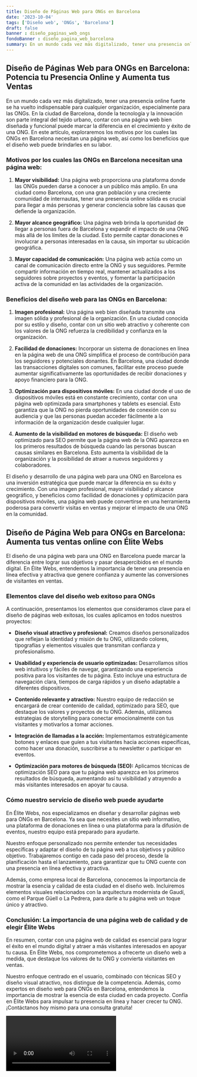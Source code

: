 ```yaml
---
title: Diseño de Páginas Web para ONGs en Barcelona
date: '2023-10-04'
tags: ['Diseño web', 'ONGs', 'Barcelona']
draft: false
banner : diseño_paginas_web_ongs
fondoBanner : diseño_pagina_web_barcelona
summary: En un mundo cada vez más digitalizado, tener una presencia online fuerte se ha vuelto indispensable para cualquier organización, especialmente para las ONGs. En la ciudad de Barcelona, donde la tecnología y la innovación son parte integral del tejido urbano, contar con una página web bien diseñada y funcional puede marcar la diferencia en el crecimiento y éxito de una ONG. En este artículo, exploraremos los motivos por los cuales las ONGs en Barcelona necesitan una página web, así como los beneficios que el diseño web puede brindarles en su labor.
---
```


## **Diseño de Páginas Web para ONGs en Barcelona: Potencia tu Presencia Online y Aumenta tus Ventas**

En un mundo cada vez más digitalizado, tener una presencia online fuerte se ha vuelto indispensable para cualquier organización, especialmente para las ONGs. En la ciudad de Barcelona, donde la tecnología y la innovación son parte integral del tejido urbano, contar con una página web bien diseñada y funcional puede marcar la diferencia en el crecimiento y éxito de una ONG. En este artículo, exploraremos los motivos por los cuales las ONGs en Barcelona necesitan una página web, así como los beneficios que el diseño web puede brindarles en su labor.

### **Motivos por los cuales las ONGs en Barcelona necesitan una página web:**

1. **Mayor visibilidad:** Una página web proporciona una plataforma donde las ONGs pueden darse a conocer a un público más amplio. En una ciudad como Barcelona, con una gran población y una creciente comunidad de internautas, tener una presencia online sólida es crucial para llegar a más personas y generar conciencia sobre las causas que defiende la organización.

2. **Mayor alcance geográfico:** Una página web brinda la oportunidad de llegar a personas fuera de Barcelona y expandir el impacto de una ONG más allá de los límites de la ciudad. Esto permite captar donaciones e involucrar a personas interesadas en la causa, sin importar su ubicación geográfica.

3. **Mayor capacidad de comunicación:** Una página web actúa como un canal de comunicación directo entre la ONG y sus seguidores. Permite compartir información en tiempo real, mantener actualizados a los seguidores sobre proyectos y eventos, y fomentar la participación activa de la comunidad en las actividades de la organización.

### **Beneficios del diseño web para las ONGs en Barcelona:**

1. **Imagen profesional:** Una página web bien diseñada transmite una imagen sólida y profesional de la organización. En una ciudad conocida por su estilo y diseño, contar con un sitio web atractivo y coherente con los valores de la ONG refuerza la credibilidad y confianza en la organización.

2. **Facilidad de donaciones:** Incorporar un sistema de donaciones en línea en la página web de una ONG simplifica el proceso de contribución para los seguidores y potenciales donantes. En Barcelona, una ciudad donde las transacciones digitales son comunes, facilitar este proceso puede aumentar significativamente las oportunidades de recibir donaciones y apoyo financiero para la ONG.

3. **Optimización para dispositivos móviles:** En una ciudad donde el uso de dispositivos móviles está en constante crecimiento, contar con una página web optimizada para smartphones y tablets es esencial. Esto garantiza que la ONG no pierda oportunidades de conexión con su audiencia y que las personas puedan acceder fácilmente a la información de la organización desde cualquier lugar.

4. **Aumento de la visibilidad en motores de búsqueda:** El diseño web optimizado para SEO permite que la página web de la ONG aparezca en los primeros resultados de búsqueda cuando las personas buscan causas similares en Barcelona. Esto aumenta la visibilidad de la organización y la posibilidad de atraer a nuevos seguidores y colaboradores.

El diseño y desarrollo de una página web para una ONG en Barcelona es una inversión estratégica que puede marcar la diferencia en su éxito y crecimiento. Con una imagen profesional, mayor visibilidad y alcance geográfico, y beneficios como facilidad de donaciones y optimización para dispositivos móviles, una página web puede convertirse en una herramienta poderosa para convertir visitas en ventas y mejorar el impacto de una ONG en la comunidad.

<GifSeo />

<Cta />

## Diseño de Página Web para ONGs en Barcelona: Aumenta tus ventas online con Élite Webs

El diseño de una página web para una ONG en Barcelona puede marcar la diferencia entre lograr sus objetivos y pasar desapercibidos en el mundo digital. En Élite Webs, entendemos la importancia de tener una presencia en línea efectiva y atractiva que genere confianza y aumente las conversiones de visitantes en ventas. 

### Elementos clave del diseño web exitoso para ONGs

A continuación, presentamos los elementos que consideramos clave para el diseño de páginas web exitosas, los cuales aplicamos en todos nuestros proyectos:

- **Diseño visual atractivo y profesional:** Creamos diseños personalizados que reflejan la identidad y misión de tu ONG, utilizando colores, tipografías y elementos visuales que transmitan confianza y profesionalismo.

- **Usabilidad y experiencia de usuario optimizadas:** Desarrollamos sitios web intuitivos y fáciles de navegar, garantizando una experiencia positiva para los visitantes de tu página. Esto incluye una estructura de navegación clara, tiempos de carga rápidos y un diseño adaptable a diferentes dispositivos.

- **Contenido relevante y atractivo:** Nuestro equipo de redacción se encargará de crear contenido de calidad, optimizado para SEO, que destaque los valores y proyectos de tu ONG. Además, utilizamos estrategias de storytelling para conectar emocionalmente con tus visitantes y motivarlos a tomar acciones.

- **Integración de llamadas a la acción:** Implementamos estratégicamente botones y enlaces que guíen a tus visitantes hacia acciones específicas, como hacer una donación, suscribirse a tu newsletter o participar en eventos.

- **Optimización para motores de búsqueda (SEO):** Aplicamos técnicas de optimización SEO para que tu página web aparezca en los primeros resultados de búsqueda, aumentando así tu visibilidad y atrayendo a más visitantes interesados en apoyar tu causa.

### Cómo nuestro servicio de diseño web puede ayudarte

En Élite Webs, nos especializamos en diseñar y desarrollar páginas web para ONGs en Barcelona. Ya sea que necesites un sitio web informativo, una plataforma de donaciones en línea o una plataforma para la difusión de eventos, nuestro equipo está preparado para ayudarte.

Nuestro enfoque personalizado nos permite entender tus necesidades específicas y adaptar el diseño de tu página web a tus objetivos y público objetivo. Trabajaremos contigo en cada paso del proceso, desde la planificación hasta el lanzamiento, para garantizar que tu ONG cuente con una presencia en línea efectiva y atractiva.

Además, como empresa local de Barcelona, conocemos la importancia de mostrar la esencia y calidad de esta ciudad en el diseño web. Incluiremos elementos visuales relacionados con la arquitectura modernista de Gaudí, como el Parque Güell o La Pedrera, para darle a tu página web un toque único y atractivo.

### Conclusión: La importancia de una página web de calidad y de elegir Élite Webs

En resumen, contar con una página web de calidad es esencial para lograr el éxito en el mundo digital y atraer a más visitantes interesados en apoyar tu causa. En Élite Webs, nos comprometemos a ofrecerte un diseño web a medida, que destaque los valores de tu ONG y convierta visitantes en ventas.

Nuestro enfoque centrado en el usuario, combinado con técnicas SEO y diseño visual atractivo, nos distingue de la competencia. Además, como expertos en diseño web para ONGs en Barcelona, entendemos la importancia de mostrar la esencia de esta ciudad en cada proyecto. Confía en Élite Webs para impulsar tu presencia en línea y hacer crecer tu ONG. ¡Contáctanos hoy mismo para una consulta gratuita!

<Video />

<CtaBot job='ONGs' city='Barcelona'/>

<Gmaps query='Barcelona+españa+maps' />